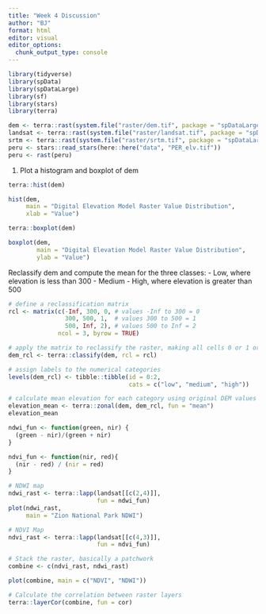 ```yaml
---
title: "Week 4 Discussion"
author: "BJ"
format: html
editor: visual
editor_options: 
  chunk_output_type: console
---
```


```r
library(tidyverse)
library(spData)
library(spDataLarge)
library(sf)
library(stars)
library(terra)
```

```r
dem <- terra::rast(system.file("raster/dem.tif", package = "spDataLarge"))
landsat <- terra::rast(system.file("raster/landsat.tif", package = "spDataLarge"))
srtm <- terra::rast(system.file("raster/srtm.tif", package = "spDataLarge"))
peru <- stars::read_stars(here::here("data", "PER_elv.tif"))
peru <- rast(peru)
```

1. Plot a histogram and boxplot of dem

```r
terra::hist(dem)
```


```r
hist(dem,
     main = "Digital Elevation Model Raster Value Distribution",
     xlab = "Value")
```

```r
terra::boxplot(dem)
```

```r
boxplot(dem,
        main = "Digital Elevation Model Raster Value Distribution",
        ylab = "Value")
```

Reclassify dem and compute the mean for the three classes:
- Low, where elevation is less than 300
- Medium
- High, where elevation is greater than 500

```r
# define a reclassification matrix
rcl <- matrix(c(-Inf, 300, 0, # values -Inf to 300 = 0
                300, 500, 1,  # values 300 to 500 = 1
                500, Inf, 2), # values 500 to Inf = 2
              ncol = 3, byrow = TRUE)

# apply the matrix to reclassify the raster, making all cells 0 or 1 or 2
dem_rcl <- terra::classify(dem, rcl = rcl)

# assign labels to the numerical categories
levels(dem_rcl) <- tibble::tibble(id = 0:2, 
                                  cats = c("low", "medium", "high"))

# calculate mean elevation for each category using original DEM values
elevation_mean <- terra::zonal(dem, dem_rcl, fun = "mean")
elevation_mean
```

```r
ndwi_fun <- function(green, nir) {
  (green - nir)/(green + nir)
}

ndvi_fun <- function(nir, red){
  (nir - red) / (nir = red)
}
```

```r
# NDWI map
ndwi_rast <- terra::lapp(landsat[[c(2,4)]],
                         fun = ndwi_fun)
plot(ndwi_rast,
     main = "Zion National Park NDWI")
```

```r
# NDVI Map
ndvi_rast <- terra::lapp(landsat[[c(4,3)]],
                         fun = ndvi_fun)
```

```r
# Stack the raster, basically a patchwork
combine <- c(ndvi_rast, ndwi_rast)

plot(combine, main = c("NDVI", "NDWI"))
```

```r
# Calculate the correlation between raster layers
terra::layerCor(combine, fun = cor)
```

